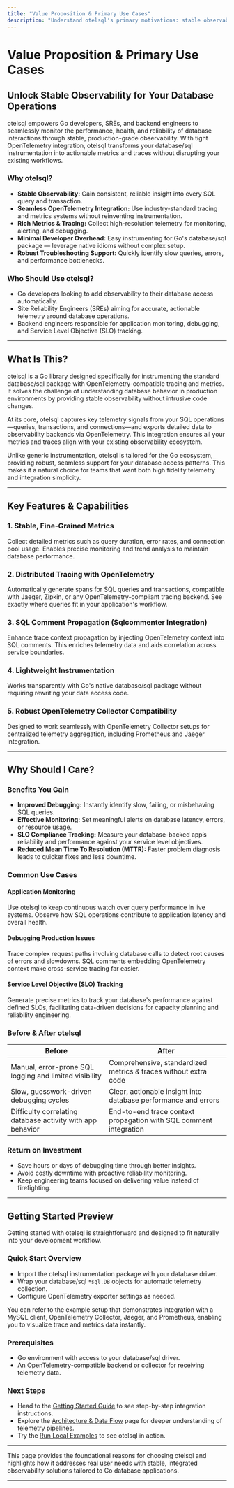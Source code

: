```yaml
---
title: "Value Proposition & Primary Use Cases"
description: "Understand otelsql's primary motivations: stable observability for database operations, seamless OpenTelemetry integration, and robust metrics and tracing. See who should use it—Go developers, SREs, backend engineers—and learn the most common use cases: application monitoring, debugging, and SLO tracking."
---
```


# Value Proposition & Primary Use Cases

## Unlock Stable Observability for Your Database Operations

otelsql empowers Go developers, SREs, and backend engineers to seamlessly monitor the performance, health, and reliability of database interactions through stable, production-grade observability. With tight OpenTelemetry integration, otelsql transforms your database/sql instrumentation into actionable metrics and traces without disrupting your existing workflows.

### Why otelsql?
- **Stable Observability:** Gain consistent, reliable insight into every SQL query and transaction.
- **Seamless OpenTelemetry Integration:** Use industry-standard tracing and metrics systems without reinventing instrumentation.
- **Rich Metrics & Tracing:** Collect high-resolution telemetry for monitoring, alerting, and debugging.
- **Minimal Developer Overhead:** Easy instrumenting for Go's database/sql package — leverage native idioms without complex setup.
- **Robust Troubleshooting Support:** Quickly identify slow queries, errors, and performance bottlenecks.

### Who Should Use otelsql?
- Go developers looking to add observability to their database access automatically.
- Site Reliability Engineers (SREs) aiming for accurate, actionable telemetry around database operations.
- Backend engineers responsible for application monitoring, debugging, and Service Level Objective (SLO) tracking.

---

## What Is This?

otelsql is a Go library designed specifically for instrumenting the standard database/sql package with OpenTelemetry-compatible tracing and metrics. It solves the challenge of understanding database behavior in production environments by providing stable observability without intrusive code changes.

At its core, otelsql captures key telemetry signals from your SQL operations—queries, transactions, and connections—and exports detailed data to observability backends via OpenTelemetry. This integration ensures all your metrics and traces align with your existing observability ecosystem.

Unlike generic instrumentation, otelsql is tailored for the Go ecosystem, providing robust, seamless support for your database access patterns. This makes it a natural choice for teams that want both high fidelity telemetry and integration simplicity.

---

## Key Features & Capabilities

### 1. Stable, Fine-Grained Metrics
Collect detailed metrics such as query duration, error rates, and connection pool usage. Enables precise monitoring and trend analysis to maintain database performance.

### 2. Distributed Tracing with OpenTelemetry
Automatically generate spans for SQL queries and transactions, compatible with Jaeger, Zipkin, or any OpenTelemetry-compliant tracing backend. See exactly where queries fit in your application's workflow.

### 3. SQL Comment Propagation (Sqlcommenter Integration)
Enhance trace context propagation by injecting OpenTelemetry context into SQL comments. This enriches telemetry data and aids correlation across service boundaries.

### 4. Lightweight Instrumentation
Works transparently with Go's native database/sql package without requiring rewriting your data access code.

### 5. Robust OpenTelemetry Collector Compatibility
Designed to work seamlessly with OpenTelemetry Collector setups for centralized telemetry aggregation, including Prometheus and Jaeger integration.

---

## Why Should I Care?

### Benefits You Gain
- **Improved Debugging:** Instantly identify slow, failing, or misbehaving SQL queries.
- **Effective Monitoring:** Set meaningful alerts on database latency, errors, or resource usage.
- **SLO Compliance Tracking:** Measure your database-backed app’s reliability and performance against your service level objectives.
- **Reduced Mean Time To Resolution (MTTR):** Faster problem diagnosis leads to quicker fixes and less downtime.

### Common Use Cases
#### Application Monitoring
Use otelsql to keep continuous watch over query performance in live systems. Observe how SQL operations contribute to application latency and overall health.

#### Debugging Production Issues
Trace complex request paths involving database calls to detect root causes of errors and slowdowns. SQL comments embedding OpenTelemetry context make cross-service tracing far easier.

#### Service Level Objective (SLO) Tracking
Generate precise metrics to track your database's performance against defined SLOs, facilitating data-driven decisions for capacity planning and reliability engineering.

### Before & After otelsql
| Before | After |
|---|---|
| Manual, error-prone SQL logging and limited visibility | Comprehensive, standardized metrics & traces without extra code |
| Slow, guesswork-driven debugging cycles | Clear, actionable insight into database performance and errors |
| Difficulty correlating database activity with app behavior | End-to-end trace context propagation with SQL comment integration |

### Return on Investment
- Save hours or days of debugging time through better insights.
- Avoid costly downtime with proactive reliability monitoring.
- Keep engineering teams focused on delivering value instead of firefighting.

---

## Getting Started Preview

Getting started with otelsql is straightforward and designed to fit naturally into your development workflow.

### Quick Start Overview
- Import the otelsql instrumentation package with your database driver.
- Wrap your database/sql `*sql.DB` objects for automatic telemetry collection.
- Configure OpenTelemetry exporter settings as needed.

You can refer to the example setup that demonstrates integration with a MySQL client, OpenTelemetry Collector, Jaeger, and Prometheus, enabling you to visualize trace and metrics data instantly.

### Prerequisites
- Go environment with access to your database/sql driver.
- An OpenTelemetry-compatible backend or collector for receiving telemetry data.

### Next Steps
- Head to the [Getting Started Guide](../getting-started/setup-installation/installation) to see step-by-step integration instructions.
- Explore the [Architecture & Data Flow](../architecture-concepts/architecture-and-data-flow) page for deeper understanding of telemetry pipelines.
- Try the [Run Local Examples](../../getting-started/examples-integration/local-quickstart-examples) to see otelsql in action.

---

This page provides the foundational reasons for choosing otelsql and highlights how it addresses real user needs with stable, integrated observability solutions tailored to Go database applications.

---